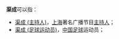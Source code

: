 '''渠成'''可以指：

* [[渠成_(主持人)|渠成 (主持人)]]，[[上海|上海]]著名广播节目[[主持人|主持人]]；
* [[渠成_(足球运动员)|渠成 (足球运动员)]]，[[中国|中国]][[足球|足球]]运动员；

{{Disambig|CAT=二字消歧义}}